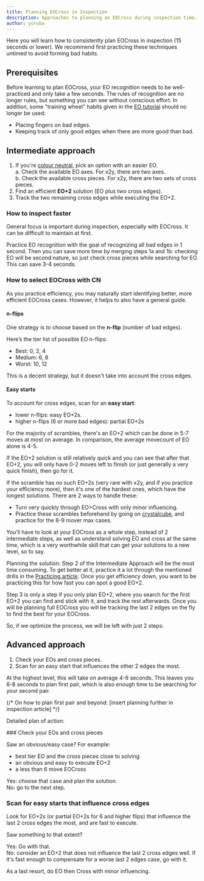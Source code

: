 ```yaml
---
title: Planning EOCross in Inspection
description: Approaches to planning an EOCross during inspection time.
author: yoruba
---
```



Here you will learn how to consistently plan EOCross in inspection (15 seconds or lower). We recommend first practicing these techniques untimed to avoid forming bad habits.

## Prerequisites

Before learning to plan EOCross, your EO recognition needs to be well-practiced and only take a few seconds. The rules of recognition are no longer rules, but something you can see without conscious effort. In addition, some "training wheel" habits given in the [EO tutorial](/tutorial/eo) should no longer be used:

- Placing fingers on bad edges.
- Keeping track of only good edges when there are more good than bad.

## Intermediate approach

1. If you're [colour neutral](/improvement-guide/eocross/color-neutrality), pick an option with an easier EO. \
   a. Check the available EO axes. For x2y, there are two axes. \
   b. Check the available cross pieces. For x2y, there are two sets of cross pieces.
2. Find an efficient **EO+2** solution (EO plus two cross edges).
3. Track the two remaining cross edges while executing the EO+2.

### How to inspect faster

General focus is important during inspection, especially with EOCross. It can be difficult to maintain at first.

Practice EO recognition with the goal of recognizing all bad edges in 1 second. Then you can save more time by merging steps 1a and 1b: checking EO will be second nature, so just check cross pieces while searching for EO. This can save 3-4 seconds.

### How to select EOCross with CN

As you practice efficiency, you may naturally start identifying better, more efficient EOCross cases. However, it helps to also have a general guide.

#### n-flips

One strategy is to choose based on the **n-flip** (number of bad edges).

Here’s the tier list of possible EO n-flips:

- Best: 0, 2, 4
- Medium: 6, 8
- Worst: 10, 12

This is a decent strategy, but it doesn't take into account the cross edges.

#### Easy starts

To account for cross edges, scan for an **easy start**:

- lower n-flips: easy EO+2s.
- higher n-flips (6 or more bad edges): partial EO+2s

For the majority of scrambles, there's an EO+2 which can be done in 5-7 moves at most on average. In comparison, the average movecount of EO alone is 4-5.

If the EO+2 solution is still relatively quick and you can see that after that EO+2, you will only have 0-2 moves left to finish (or just generally a very quick finish), then go for it.

If the scramble has no such EO+2s (very rare with x2y, and if you practice your efficiency more), then it's one of the hardest ones, which have the longest solutions. There are 2 ways to handle these:

- Turn very quickly through EO>Cross with only minor influencing.
- Practice these scrambles beforehand by going on [crystalcube](https://crystalcube.app/), and practice for the 8-9 mover max cases.

You’ll have to look at your EOCross as a whole step, instead of 2 intermediate steps, as well as understand solving EO and cross at the same time, which is a very worthwhile skill that can get your solutions to a new level, so to say.

Planning the solution: Step 2 of the Intermediate Approach will be the most time consuming. To get better at it, practice it a lot through the mentioned drills in the [Practicing article](/improvement-guide/practicing). Once you get efficiency down, you want to be practicing this for how fast you can spot a good EO+2.

Step 3 is only a step if you only plan EO+2, where you search for the first EO+2 you can find and stick with it, and track the rest afterwards. Once you will be planning full EOCross you will be tracking the last 2 edges on the fly to find the best for your EOCross.

So, if we optimize the process, we will be left with just 2 steps:

## Advanced approach

1. Check your EOs and cross pieces.
2. Scan for an easy start that influences the other 2 edges the most.

At the highest level, this will take on average 4-6 seconds. This leaves you 6-8 seconds to plan first pair, which is also enough time to be searching for your second pair.

{/* On how to plan first pair and beyond: [insert planning further in inspection article] */}

Detailed plan of action:

<Steps>
### Check your EOs and cross pieces

Saw an obvious/easy case? For example:

- best tier EO and the cross pieces close to solving
- an obvious and easy to execute EO+2
- a less than 6 move EOCross

Yes: choose that case and plan the solution. \
No: go to the next step.

### Scan for easy starts that influence cross edges

Look for EO+2s (or partial EO+2s for 6 and higher flips) that influence the last 2 cross edges the most, and are fast to execute.

Saw something to that extent?

Yes: Go with that. \
No: consider an EO+2 that does not influence the last 2 cross edges well. If it's fast enough to compensate for a worse last 2 edges case, go with it.

As a last resort, do EO then Cross with minor influencing.

</Steps>
